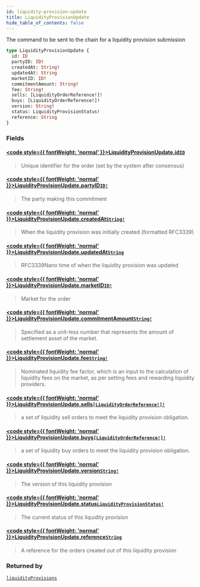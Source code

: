 ```yaml
---
id: liquidity-provision-update
title: LiquidityProvisionUpdate
hide_table_of_contents: false
---
```








The command to be sent to the chain for a liquidity provision submission

```graphql
type LiquidityProvisionUpdate {
  id: ID
  partyID: ID!
  createdAt: String!
  updatedAt: String
  marketID: ID!
  commitmentAmount: String!
  fee: String!
  sells: [LiquidityOrderReference!]!
  buys: [LiquidityOrderReference!]!
  version: String!
  status: LiquidityProvisionStatus!
  reference: String
}
```


### Fields

#### [<code style={{ fontWeight: 'normal' }}>LiquidityProvisionUpdate.<b>id</b></code>](#)<Bullet />[`ID`](/docs/testnet/graphql/scalars/id) <Badge class="secondary" text="scalar"/>
> Unique identifier for the order (set by the system after consensus)
> 

#### [<code style={{ fontWeight: 'normal' }}>LiquidityProvisionUpdate.<b>partyID</b></code>](#)<Bullet />[`ID!`](/docs/testnet/graphql/scalars/id) <Badge class="secondary" text="non-null"/> <Badge class="secondary" text="scalar"/>
> The party making this commitment
> 

#### [<code style={{ fontWeight: 'normal' }}>LiquidityProvisionUpdate.<b>createdAt</b></code>](#)<Bullet />[`String!`](/docs/testnet/graphql/scalars/string) <Badge class="secondary" text="non-null"/> <Badge class="secondary" text="scalar"/>
> When the liquidity provision was initially created (formatted RFC3339)
> 

#### [<code style={{ fontWeight: 'normal' }}>LiquidityProvisionUpdate.<b>updatedAt</b></code>](#)<Bullet />[`String`](/docs/testnet/graphql/scalars/string) <Badge class="secondary" text="scalar"/>
> RFC3339Nano time of when the liquidity provision was updated
> 

#### [<code style={{ fontWeight: 'normal' }}>LiquidityProvisionUpdate.<b>marketID</b></code>](#)<Bullet />[`ID!`](/docs/testnet/graphql/scalars/id) <Badge class="secondary" text="non-null"/> <Badge class="secondary" text="scalar"/>
> Market for the order
> 

#### [<code style={{ fontWeight: 'normal' }}>LiquidityProvisionUpdate.<b>commitmentAmount</b></code>](#)<Bullet />[`String!`](/docs/testnet/graphql/scalars/string) <Badge class="secondary" text="non-null"/> <Badge class="secondary" text="scalar"/>
> Specified as a unit-less number that represents the amount of settlement asset of the market.
> 

#### [<code style={{ fontWeight: 'normal' }}>LiquidityProvisionUpdate.<b>fee</b></code>](#)<Bullet />[`String!`](/docs/testnet/graphql/scalars/string) <Badge class="secondary" text="non-null"/> <Badge class="secondary" text="scalar"/>
> Nominated liquidity fee factor, which is an input to the calculation of liquidity fees on the market, as per setting fees and rewarding liquidity providers.
> 

#### [<code style={{ fontWeight: 'normal' }}>LiquidityProvisionUpdate.<b>sells</b></code>](#)<Bullet />[`[LiquidityOrderReference!]!`](/docs/testnet/graphql/objects/liquidity-order-reference) <Badge class="secondary" text="non-null"/> <Badge class="secondary" text="object"/>
> a set of liquidity sell orders to meet the liquidity provision obligation.
> 

#### [<code style={{ fontWeight: 'normal' }}>LiquidityProvisionUpdate.<b>buys</b></code>](#)<Bullet />[`[LiquidityOrderReference!]!`](/docs/testnet/graphql/objects/liquidity-order-reference) <Badge class="secondary" text="non-null"/> <Badge class="secondary" text="object"/>
> a set of liquidity buy orders to meet the liquidity provision obligation.
> 

#### [<code style={{ fontWeight: 'normal' }}>LiquidityProvisionUpdate.<b>version</b></code>](#)<Bullet />[`String!`](/docs/testnet/graphql/scalars/string) <Badge class="secondary" text="non-null"/> <Badge class="secondary" text="scalar"/>
> The version of this liquidity provision
> 

#### [<code style={{ fontWeight: 'normal' }}>LiquidityProvisionUpdate.<b>status</b></code>](#)<Bullet />[`LiquidityProvisionStatus!`](/docs/testnet/graphql/enums/liquidity-provision-status) <Badge class="secondary" text="non-null"/> <Badge class="secondary" text="enum"/>
> The current status of this liquidity provision
> 

#### [<code style={{ fontWeight: 'normal' }}>LiquidityProvisionUpdate.<b>reference</b></code>](#)<Bullet />[`String`](/docs/testnet/graphql/scalars/string) <Badge class="secondary" text="scalar"/>
> A reference for the orders created out of this liquidity provision
> 



### Returned by

[`liquidityProvisions`](/docs/testnet/graphql/subscriptions/liquidity-provisions)  <Badge class="secondary" text="subscription"/>



